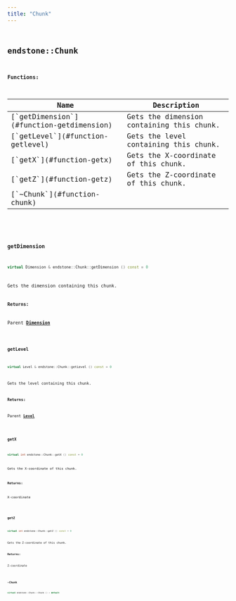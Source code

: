 ```yaml
---
title: "Chunk"
---
```


## <code className="doc-symbol doc-symbol-class"/> endstone::Chunk

















**Functions:**

<table>
<thead>
   <tr>
      <th>Name</th>
      <th>Description</th>
   </tr>
</thead>
<tbody>
<tr key="classendstone_1_1_chunk_1ab18bb55fcb0a26706f9cb59406bdf0cc">
    <td>[`getDimension`](#function-getdimension)</td>
    <td>Gets the dimension containing this chunk.</td>
</tr>
<tr key="classendstone_1_1_chunk_1ad6b110bcd41022ffbf923d732debbb93">
    <td>[`getLevel`](#function-getlevel)</td>
    <td>Gets the level containing this chunk.</td>
</tr>
<tr key="classendstone_1_1_chunk_1a8f8d55f6c6a9a27772da990c6aa533b1">
    <td>[`getX`](#function-getx)</td>
    <td>Gets the X-coordinate of this chunk.</td>
</tr>
<tr key="classendstone_1_1_chunk_1aa41c6ad331470b359dc503a9542f6637">
    <td>[`getZ`](#function-getz)</td>
    <td>Gets the Z-coordinate of this chunk.</td>
</tr>
<tr key="classendstone_1_1_chunk_1ac9753b865a92b8ce919a9a71d82b61d7">
    <td>[`~Chunk`](#function-chunk)</td>
    <td></td>
</tr>
</tbody>
</table>

### <code className="doc-symbol doc-symbol-function"/> getDimension

```cpp
virtual Dimension & endstone::Chunk::getDimension () const = 0
```

Gets the dimension containing this chunk.



**Returns:**

Parent [**Dimension**](classendstone_1_1_dimension.md) 





        
### <code className="doc-symbol doc-symbol-function"/> getLevel

```cpp
virtual Level & endstone::Chunk::getLevel () const = 0
```

Gets the level containing this chunk.



**Returns:**

Parent [**Level**](classendstone_1_1_level.md) 





        
### <code className="doc-symbol doc-symbol-function"/> getX

```cpp
virtual int endstone::Chunk::getX () const = 0
```

Gets the X-coordinate of this chunk.



**Returns:**

X-coordinate 





        
### <code className="doc-symbol doc-symbol-function"/> getZ

```cpp
virtual int endstone::Chunk::getZ () const = 0
```

Gets the Z-coordinate of this chunk.



**Returns:**

Z-coordinate 





        
### <code className="doc-symbol doc-symbol-function"/> ~Chunk

```cpp
virtual endstone::Chunk::~Chunk () = default
```

